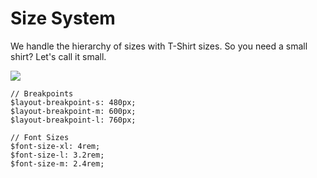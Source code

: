
<Meta title='1.Docs|07-Size System'/>

# Size System
We handle the hierarchy of sizes with T-Shirt sizes. So you need a small shirt? Let's call it small. 

<img src={imgSizeSystem} />

````
// Breakpoints
$layout-breakpoint-s: 480px;
$layout-breakpoint-m: 600px;
$layout-breakpoint-l: 760px;

// Font Sizes
$font-size-xl: 4rem;
$font-size-l: 3.2rem;
$font-size-m: 2.4rem;
````